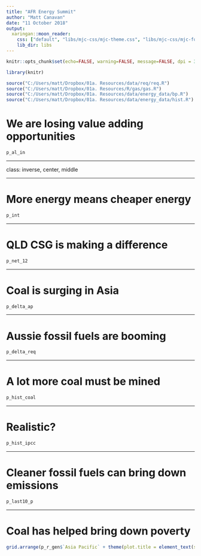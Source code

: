 ```yaml
---
title: "AFR Energy Summit"
author: "Matt Canavan"
date: "11 October 2018"
output:
  xaringan::moon_reader:
    css: ["default", "libs/mjc-css/mjc-theme.css", "libs/mjc-css/mjc-fonts.css"]
    lib_dir: libs
---
```


```r

knitr::opts_chunk$set(echo=FALSE, warning=FALSE, message=FALSE, dpi = 300, fig.height = 5)

library(knitr)

source("C:/Users/matt/Dropbox/01a. Resources/data/req/req.R")
source("C:/Users/matt/Dropbox/01a. Resources/R/gas/gas.R")
source("C:/Users/matt/Dropbox/01a. Resources/data/energy_data/bp.R")
source("C:/Users/matt/Dropbox/01a. Resources/data/energy_data/hist.R")

```

# We are losing value adding opportunities

``` r
p_al_in
```

---

class: inverse, center, middle

---

# More energy means cheaper energy

``` r
p_int
```

---

# QLD CSG is making a difference

``` r
p_net_12
```

---

# Coal is surging in Asia

``` r
p_delta_ap
```

---

# Aussie fossil fuels are booming 

``` r
p_delta_req
```

---

# A lot more coal must be mined

```r
p_hist_coal
```

---

# Realistic?

```r
p_hist_ipcc
```


---

# Cleaner fossil fuels can bring down emissions

```r
p_last10_p
```


---

# Coal has helped bring down poverty

```r
grid.arrange(p_r_gen$`Asia Pacific` + theme(plot.title = element_text(size = 9), plot.subtitle = element_text(size = 8), plot.caption = element_text(size = 7)), p_pov_ap + theme(plot.title = element_text(size = 9), plot.subtitle = element_text(size = 8), plot.caption = element_text(size = 7)), ncol = 2)
```
